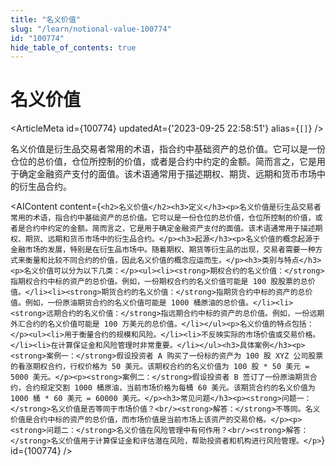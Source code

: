 ```yaml
---
title: "名义价值"
slug: "/learn/notional-value-100774"
id: "100774"
hide_table_of_contents: true
---
```



# 名义价值

<ArticleMeta id={100774} updatedAt={'2023-09-25 22:58:51'} alias={`[]`} />
<div className='border-solid border-b border-t-0 my-4 border-[var(--ifm-color-gray-300)]' />

名义价值是衍生品交易者常用的术语，指合约中基础资产的总价值。它可以是一份仓位的总价值，仓位所控制的价值，或者是合约中约定的金额。简而言之，它是用于确定金融资产支付的面值。该术语通常用于描述期权、期货、远期和货币市场中的衍生品合约。

<AIContent content={`<h2>名义价值</h2><h3>定义</h3><p>名义价值是衍生品交易者常用的术语，指合约中基础资产的总价值。它可以是一份仓位的总价值，仓位所控制的价值，或者是合约中约定的金额。简而言之，它是用于确定金融资产支付的面值。该术语通常用于描述期权、期货、远期和货币市场中的衍生品合约。</p><h3>起源</h3><p>名义价值的概念起源于金融市场的发展，特别是在衍生品市场中。随着期权、期货等衍生品的出现，交易者需要一种方式来衡量和比较不同合约的价值，因此名义价值的概念应运而生。</p><h3>类别与特点</h3><p>名义价值可以分为以下几类：</p><ul><li><strong>期权合约的名义价值：</strong>指期权合约中标的资产的总价值。例如，一份期权合约的名义价值可能是 100 股股票的总价值。</li><li><strong>期货合约的名义价值：</strong>指期货合约中标的资产的总价值。例如，一份原油期货合约的名义价值可能是 1000 桶原油的总价值。</li><li><strong>远期合约的名义价值：</strong>指远期合约中标的资产的总价值。例如，一份远期外汇合约的名义价值可能是 100 万美元的总价值。</li></ul><p>名义价值的特点包括：</p><ul><li>用于衡量合约的规模和风险。</li><li>不反映实际的市场价值或交易价格。</li><li>在计算保证金和风险管理时非常重要。</li></ul><h3>具体案例</h3><p><strong>案例一：</strong>假设投资者 A 购买了一份标的资产为 100 股 XYZ 公司股票的看涨期权合约，行权价格为 50 美元。该期权合约的名义价值为 100 股 * 50 美元 = 5000 美元。</p><p><strong>案例二：</strong>假设投资者 B 签订了一份原油期货合约，合约规定交割 1000 桶原油，当前市场价格为每桶 60 美元。该期货合约的名义价值为 1000 桶 * 60 美元 = 60000 美元。</p><h3>常见问题</h3><p><strong>问题一：</strong>名义价值是否等同于市场价值？<br/><strong>解答：</strong>不等同。名义价值是合约中标的资产的总价值，而市场价值是当前市场上该资产的交易价格。</p><p><strong>问题二：</strong>名义价值在风险管理中有何作用？<br/><strong>解答：</strong>名义价值用于计算保证金和评估潜在风险，帮助投资者和机构进行风险管理。</p>`} id={100774} />
